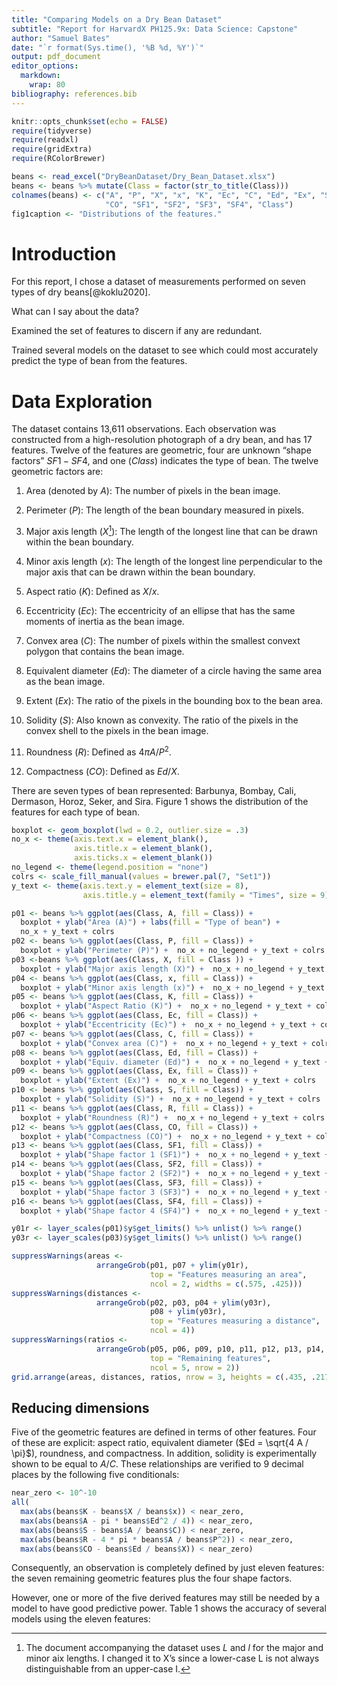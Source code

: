 ```yaml
---
title: "Comparing Models on a Dry Bean Dataset"
subtitle: "Report for HarvardX PH125.9x: Data Science: Capstone"
author: "Samuel Bates"
date: "`r format(Sys.time(), '%B %d, %Y')`"
output: pdf_document
editor_options: 
  markdown: 
    wrap: 80
bibliography: references.bib
---
```


```r
knitr::opts_chunk$set(echo = FALSE)
require(tidyverse)
require(readxl)
require(gridExtra)
require(RColorBrewer)

beans <- read_excel("DryBeanDataset/Dry_Bean_Dataset.xlsx")
beans <- beans %>% mutate(Class = factor(str_to_title(Class)))
colnames(beans) <- c("A", "P", "X", "x", "K", "Ec", "C", "Ed", "Ex", "S", "R",
                     "CO", "SF1", "SF2", "SF3", "SF4", "Class")
fig1caption <- "Distributions of the features."
```

# Introduction

For this report, I chose a dataset of measurements performed on seven types of
dry beans[@koklu2020].

What can I say about the data?

Examined the set of features to discern if any are redundant.

Trained several models on the dataset to see which could most accurately predict
the type of bean from the features.

# Data Exploration

The dataset contains 13,611 observations. Each observation was constructed from
a high-resolution photograph of a dry bean, and has 17 features. Twelve of the
features are geometric, four are unknown "shape factors" $SF1 - SF4$, and one
($Class$) indicates the type of bean. The twelve geometric factors are:

1.  Area (denoted by $A$): The number of pixels in the bean image.

2.  Perimeter ($P$): The length of the bean boundary measured in pixels.

3.  Major axis length ($X$[^1]): The length of the longest line that can be
    drawn within the bean boundary.

4.  Minor axis length ($x$): The length of the longest line perpendicular to the
    major axis that can be drawn within the bean boundary.

5.  Aspect ratio ($K$): Defined as $X / x$.

6.  Eccentricity ($Ec$): The eccentricity of an ellipse that has the same
    moments of inertia as the bean image.

7.  Convex area ($C$): The number of pixels within the smallest convext polygon
    that contains the bean image.

8.  Equivalent diameter ($Ed$): The diameter of a circle having the same area as
    the bean image.

9.  Extent ($Ex$): The ratio of the pixels in the bounding box to the bean area.

10. Solidity ($S$): Also known as convexity. The ratio of the pixels in the
    convex shell to the pixels in the bean image.

11. Roundness ($R$): Defined as $4 \pi A / P^2$.

12. Compactness ($CO$): Defined as $Ed / X$.

[^1]: The document accompanying the dataset uses $L$ and $l$ for the major and
    minor aix lengths. I changed it to X's since a lower-case L is not always
    distinguishable from an upper-case I.

There are seven types of bean represented: Barbunya, Bombay, Cali, Dermason,
Horoz, Seker, and Sira. Figure 1 shows the distribution of the features for each
type of bean.

```r
boxplot <- geom_boxplot(lwd = 0.2, outlier.size = .3)
no_x <- theme(axis.text.x = element_blank(),
              axis.title.x = element_blank(),
              axis.ticks.x = element_blank())
no_legend <- theme(legend.position = "none")
colrs <- scale_fill_manual(values = brewer.pal(7, "Set1"))
y_text <- theme(axis.text.y = element_text(size = 8),
                axis.title.y = element_text(family = "Times", size = 9))

p01 <- beans %>% ggplot(aes(Class, A, fill = Class)) +
  boxplot + ylab("Area (A)") + labs(fill = "Type of bean") +
  no_x + y_text + colrs
p02 <- beans %>% ggplot(aes(Class, P, fill = Class)) + 
  boxplot + ylab("Perimeter (P)") +  no_x + no_legend + y_text + colrs
p03 <-beans %>% ggplot(aes(Class, X, fill = Class )) + 
  boxplot + ylab("Major axis length (X)") +  no_x + no_legend + y_text + colrs
p04 <- beans %>% ggplot(aes(Class, x, fill = Class)) + 
  boxplot + ylab("Minor axis length (x)") +  no_x + no_legend + y_text + colrs
p05 <- beans %>% ggplot(aes(Class, K, fill = Class)) +
  boxplot + ylab("Aspect Ratio (K)") +  no_x + no_legend + y_text + colrs
p06 <- beans %>% ggplot(aes(Class, Ec, fill = Class)) +
  boxplot + ylab("Eccentricity (Ec)") +  no_x + no_legend + y_text + colrs
p07 <- beans %>% ggplot(aes(Class, C, fill = Class)) +
  boxplot + ylab("Convex area (C)") +  no_x + no_legend + y_text + colrs
p08 <- beans %>% ggplot(aes(Class, Ed, fill = Class)) +
  boxplot + ylab("Equiv. diameter (Ed)") +  no_x + no_legend + y_text + colrs
p09 <- beans %>% ggplot(aes(Class, Ex, fill = Class)) +
  boxplot + ylab("Extent (Ex)") +  no_x + no_legend + y_text + colrs
p10 <- beans %>% ggplot(aes(Class, S, fill = Class)) +
  boxplot + ylab("Solidity (S)") +  no_x + no_legend + y_text + colrs
p11 <- beans %>% ggplot(aes(Class, R, fill = Class)) +
  boxplot + ylab("Roundness (R)") +  no_x + no_legend + y_text + colrs
p12 <- beans %>% ggplot(aes(Class, CO, fill = Class)) +
  boxplot + ylab("Compactness (CO)") +  no_x + no_legend + y_text + colrs
p13 <- beans %>% ggplot(aes(Class, SF1, fill = Class)) +
  boxplot + ylab("Shape factor 1 (SF1)") +  no_x + no_legend + y_text + colrs
p14 <- beans %>% ggplot(aes(Class, SF2, fill = Class)) +
  boxplot + ylab("Shape factor 2 (SF2)") +  no_x + no_legend + y_text + colrs
p15 <- beans %>% ggplot(aes(Class, SF3, fill = Class)) +
  boxplot + ylab("Shape factor 3 (SF3)") +  no_x + no_legend + y_text + colrs
p16 <- beans %>% ggplot(aes(Class, SF4, fill = Class)) +
  boxplot + ylab("Shape factor 4 (SF4)") +  no_x + no_legend + y_text + colrs

y01r <- layer_scales(p01)$y$get_limits() %>% unlist() %>% range()
y03r <- layer_scales(p03)$y$get_limits() %>% unlist() %>% range()

suppressWarnings(areas <- 
                   arrangeGrob(p01, p07 + ylim(y01r), 
                               top = "Features measuring an area",
                               ncol = 2, widths = c(.575, .425)))
suppressWarnings(distances <- 
                   arrangeGrob(p02, p03, p04 + ylim(y03r), 
                               p08 + ylim(y03r), 
                               top = "Features measuring a distance",
                               ncol = 4))
suppressWarnings(ratios <- 
                   arrangeGrob(p05, p06, p09, p10, p11, p12, p13, p14, p15, p16,
                               top = "Remaining features",
                               ncol = 5, nrow = 2))
grid.arrange(areas, distances, ratios, nrow = 3, heights = c(.435, .217, .348))
```

## Reducing dimensions

Five of the geometric features are defined in terms of other features. Four of
these are explicit: aspect ratio, equivalent diameter ($Ed = \sqrt{4 A / \pi}$),
roundness, and compactness. In addition, solidity is experimentally shown to be
equal to $A/C$. These relationships are verified to 9 decimal places by the
following five conditionals:

```r
near_zero <- 10^-10
all(
  max(abs(beans$K - beans$X / beans$x)) < near_zero,
  max(abs(beans$A - pi * beans$Ed^2 / 4)) < near_zero,
  max(abs(beans$S - beans$A / beans$C)) < near_zero,
  max(abs(beans$R - 4 * pi * beans$A / beans$P^2)) < near_zero,
  max(abs(beans$CO - beans$Ed / beans$X)) < near_zero)
```

Consequently, an observation is completely defined by just eleven features: the
seven remaining geometric features plus the four shape factors.

However, one or more of the five derived features may still be needed by a model
to have good predictive power. Table 1 shows the accuracy of several models
using the eleven features:
